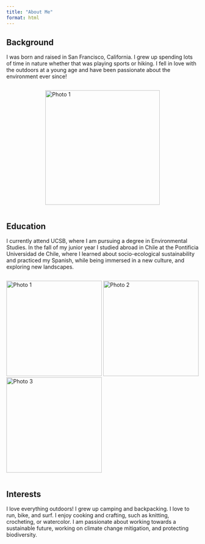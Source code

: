 ```yaml
---
title: "About Me"
format: html
---
```


## Background

I was born and raised in San Francisco, California. I grew up spending lots of time in nature whether that was playing sports or hiking. I fell in love with the outdoors at a young age and have been passionate about the environment ever since!

<div style="display: flex; justify-content: center; align-items: center; gap: 1rem;">

  <img src="/images/backpacking.jpeg" alt="Photo 1" style="height: 300px; object-fit: cover;" />

</div>


## Education

I currently attend UCSB, where I am pursuing a degree in Environmental Studies. In the fall of my junior year I studied abroad in Chile at the Pontificia Universidad de Chile, where I learned about socio-ecological sustainability and practiced my Spanish, while being immersed in a new culture, and exploring new landscapes.

<div style="display: flex; justify-content: center; align-items: center; gap: 1rem;">

  <img src="/images/torresdelpaine.jpg" alt="Photo 1" style="height: 250px; object-fit: cover;" />
  <img src="/images/atacama.jpeg" alt="Photo 2" style="height: 250px; object-fit: cover;" />
  <img src="/images/volcano.jpeg" alt="Photo 3" style="height: 250px; object-fit: cover;" />

</div>

## Interests

I love everything outdoors! I grew up camping and backpacking. I love to run, bike, and surf. I enjoy cooking and crafting, such as knitting, crocheting, or watercolor. I am passionate about working towards a sustainable future, working on climate change mitigation, and protecting biodiversity.
